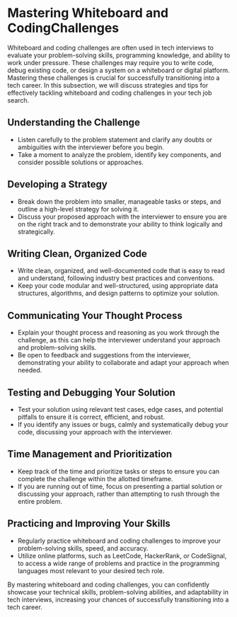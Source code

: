 # Mastering Whiteboard and CodingChallenges

Whiteboard and coding challenges are often used in tech interviews to evaluate your problem-solving skills, programming
knowledge, and ability to work under pressure. These challenges may require you to write code, debug existing code, or
design a system on a whiteboard or digital platform. Mastering these challenges is crucial for successfully transitioning
into a tech career. In this subsection, we will discuss strategies and tips for effectively tackling whiteboard and coding
challenges in your tech job search.

## Understanding the Challenge

- Listen carefully to the problem statement and clarify any doubts or ambiguities with the interviewer before you begin.
- Take a moment to analyze the problem, identify key components, and consider possible solutions or approaches.

## Developing a Strategy

- Break down the problem into smaller, manageable tasks or steps, and outline a high-level strategy for solving it.
- Discuss your proposed approach with the interviewer to ensure you are on the right track and to demonstrate your ability
  to think logically and strategically.

## Writing Clean, Organized Code

- Write clean, organized, and well-documented code that is easy to read and understand, following industry best practices
  and conventions.
- Keep your code modular and well-structured, using appropriate data structures, algorithms, and design patterns to
  optimize your solution.

## Communicating Your Thought Process

- Explain your thought process and reasoning as you work through the challenge, as this can help the interviewer understand
  your approach and problem-solving skills.
- Be open to feedback and suggestions from the interviewer, demonstrating your ability to collaborate and adapt your
  approach when needed.

## Testing and Debugging Your Solution

- Test your solution using relevant test cases, edge cases, and potential pitfalls to ensure it is correct, efficient,
  and robust.
- If you identify any issues or bugs, calmly and systematically debug your code, discussing your approach with the
  interviewer.

## Time Management and Prioritization

- Keep track of the time and prioritize tasks or steps to ensure you can complete the challenge within the allotted
  timeframe.
- If you are running out of time, focus on presenting a partial solution or discussing your approach, rather than attempting
  to rush through the entire problem.

## Practicing and Improving Your Skills

- Regularly practice whiteboard and coding challenges to improve your problem-solving skills, speed, and accuracy.
- Utilize online platforms, such as LeetCode, HackerRank, or CodeSignal, to access a wide range of problems and practice
  in the programming languages most relevant to your desired tech role.

By mastering whiteboard and coding challenges, you can confidently showcase your technical skills, problem-solving
abilities, and adaptability in tech interviews, increasing your chances of successfully transitioning into a tech career.
